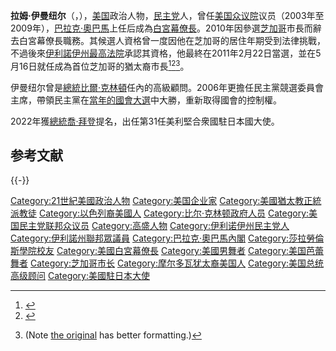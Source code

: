 {{Infobox Officeholder
| name =拉姆·伊曼纽尔<br/>Rahm Emanuel
| image name =Rahm Emanuel, official photo portrait color.jpg
| caption = 美國眾議院官方照片
| date of birth={{birth date and age|1959|11|29}}
| place of birth ={{flag|USA|1959}}[[伊利诺伊州|伊利诺伊州]][[芝加哥|芝加哥]]
| office         = 第31任{{tsl|en|United States Ambassador to Japan|美國駐日本大使}}
| president     = [[乔·拜登|乔·拜登]]
| predecessor   = [[威廉·哈格蒂|威廉·哈格蒂]]
| successor     = 
| term_start    = 2022年2月1日
| term_end      = 
| office1       = 第55任{{tsl|en|Mayor of Chicago|芝加哥市長}}
| term_start1   = 2011年5月16日
| term_end1     = 2019年5月20日
| predecessor1  = [[李察·米高·戴利|李察·米高·戴利]]
| successor1    = [[蘿莉·萊特富特|蘿莉·萊特富特]]
| office2        = 第23任[[白宮幕僚長|白宮幕僚長]]
| term_start2    = 2009年1月20日
| term_end2      = 2010年10月1日
| predecessor2   = [[約書亞·博爾頓|約書亞·博爾頓]]
| successor2     = [[彼特·饒思|彼特·饒思]]
| president2     = [[巴拉克·奧巴馬|巴拉克·奧巴馬]]
| state3         = [[伊利诺伊州|伊利诺伊州]]
| district3      = 5
| term_start3    = 2003年1月3日
| term_end3      = 2009年1月3日
| preceded3      = [[罗德·布拉戈耶维奇|罗德·布拉戈耶维奇]]
| successor3     = [[麥克·奎格利|麥克·奎格利]]
| party          = [[民主党_(美国)|民主党]]
| religion       = [[犹太教|犹太教]]
| spouse         = Amy Rule
| children       = Zacharias Emanuel<br />Ilana Emanuel<br />Leah Emanuel
| occupation     =
| alma_mater     = [[莎拉勞倫斯學院|莎拉勞倫斯學院]]<br/>[[西北大学_(美国伊利诺州)|西北大學]]
| residence      = [[芝加哥|芝加哥]]
}}
'''拉姆·伊曼纽尔'''（{{lang-en|Rahm Emanuel}}，{{bd|1959年|11月29日|||Emanuel, Rahm}}），[[美国|美国]]政治人物，[[民主党_(美国)|民主党]]人，曾任[[美国众议院|美国众议院]]议员（2003年至2009年），[[巴拉克·奧巴馬|巴拉克·奧巴馬]]上任后成為[[白宮幕僚長|白宮幕僚長]]。2010年因參選[[芝加哥|芝加哥]]市長而辭去白宮幕僚長職務。其候選人資格曾一度因他在芝加哥的居住年期受到法律挑戰，不過後來[[伊利諾伊州|伊利諾伊州]][[伊利諾伊州最高法院|最高法院]]承認其資格，他最終在2011年2月22日當選，並在5月16日就任成為首位芝加哥的猶太裔市長<ref name="HttpwwwstateiluscourtOpinionsAppellateCourtstDistrictJanuarypdf">{{Cite web |url=http://www.state.il.us/court/Opinions/AppellateCourt/2011/1stDistrict/January/1110033.pdf |title=存档副本 |accessdate=2011-08-20 |archive-date=2011-01-24 |archive-url=https://web.archive.org/web/20110124233135/http://www.state.il.us/court/opinions/AppellateCourt/2011/1stDistrict/January/1110033.pdf |dead-url=no }}</ref><ref name="rulingoverturned">{{cite news|url=http://www.msnbc.msn.com/id/41291795/ns/politics-more_politics/|title=Ill. high court: Emanuel can run for Chicago mayor|author=Sophia Tareen,Tammy Webber|publisher=MSNBC|date=2011-01-27|accessdate=2011-01-27|archive-date=2012-11-04|archive-url=https://web.archive.org/web/20121104212413/http://www.msnbc.msn.com/id/41291795/ns/politics-more_politics/|dead-url=no}}</ref><ref>{{Cite news|title=The One-Man Political Machine|url=http://www.nytimes.com/2011/02/20/magazine/20Emanuel-t.html?_r=2&adxnnl=1&adxnnlx=1297947909-NPo7qpsoM6/PL1Mk6L8pkw&pagewanted=all|date=February 17, 2011|first=Scott|last=Turow|work=[[紐約時報|The New York Times Sunday Magazine, February 20]]|archiveurl=https://www.webcitation.org/5wa5qlL57?url=http://www.nytimes.com/2011/02/20/magazine/20Emanuel-t.html?_r=3|archivedate=2011-02-18|access-date=2018-09-09|dead-url=no}} (Note [http://www.nytimes.com/2011/02/20/magazine/20Emanuel-t.html?_r=2&adxnnl=1&adxnnlx=1297947909-NPo7qpsoM6/PL1Mk6L8pkw&pagewanted=all the original] {{WebCite|url=https://www.webcitation.org/5wa5qlL57?url=http://www.nytimes.com/2011/02/20/magazine/20Emanuel-t.html?_r=3 |date=20110218044545 |dateformat=iso }} has better formatting.)</ref>。

伊曼纽尔曾是[[美國總統|總統]][[比爾·克林頓|比爾·克林頓]]任內的高級顧問。2006年更擔任民主黨競選委員會主席，帶領民主黨在[[2006年美國期中選舉|當年的國會大選]]中大勝，重新取得國會的控制權。

2022年獲[[美國總統|總統]][[喬·拜登|喬·拜登]]提名，出任第31任美利堅合衆國駐日本國大使。

==参考文献==
{{Reflist|colwidth=35em}}

{{-}}
{{start box}}
{{s-before|[[約書亞·博爾頓|約書亞·博爾頓]]}}
{{s-title|[[白宮幕僚長|白宮幕僚長]]|2009年1月20日－2010年10月1日}}
{{s-none|[[彼特·饒思|彼特·饒思]]}}
{{s-before|[[李察·米高·戴利|李察·米高·戴利]]}}
{{s-title|芝加哥市長|2011年5月16日－2019年5月20日}}
{{s-none|-}}
{{end box}}
{{Barack Obama cabinet}}

{{Authority control}}
{{DEFAULTSORT:Emanuel, Rahm}}

[[Category:21世紀美國政治人物|Category:21世紀美國政治人物]]
[[Category:美国企业家|Category:美国企业家]]
[[Category:美國猶太教正統派教徒|Category:美國猶太教正統派教徒]]
[[Category:以色列裔美國人|Category:以色列裔美國人]]
[[Category:比尔·克林顿政府人员|Category:比尔·克林顿政府人员]]
[[Category:美国民主党联邦众议员|Category:美国民主党联邦众议员]]
[[Category:高盛人物|Category:高盛人物]]
[[Category:伊利诺伊州民主党人|Category:伊利诺伊州民主党人]]
[[Category:伊利諾州聯邦眾議員|Category:伊利諾州聯邦眾議員]]
[[Category:巴拉克·奧巴馬內閣|Category:巴拉克·奧巴馬內閣]]
[[Category:莎拉勞倫斯學院校友|Category:莎拉勞倫斯學院校友]]
[[Category:美國白宮幕僚長|Category:美國白宮幕僚長]]
[[Category:美國男舞者|Category:美國男舞者]]
[[Category:美国芭蕾舞者|Category:美国芭蕾舞者]]
[[Category:芝加哥市长|Category:芝加哥市长]]
[[Category:摩尔多瓦犹太裔美国人|Category:摩尔多瓦犹太裔美国人]]
[[Category:美国总统高级顾问|Category:美国总统高级顾问]]
[[Category:美國駐日本大使|Category:美國駐日本大使]]